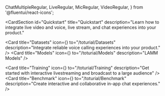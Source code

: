   ChatMultipleRegular,
  LiveRegular,
  MicRegular,
  VideoRegular,
} from '@fluentui/react-icons';

<CardSection
  id="Quickstart"
  title="Quickstart"
  description="Learn how to integrate live video and voice, live stream, and chat experiences into your product."
>
   <Card
    title="Datasets"
    icon={<MicRegular />}
    to="/toturial/Datasets"
    description="Integrate reliable voice calling experiences into your product."
  />
  <Card
    title="Models"
    icon={<VideoRegular />}
    to="/toturial/Models"
    description="LAMM Models"
  />
 
  <Card
    title="Training"
    icon={<LiveRegular />}
    to="/toturial/Training"
    description="Get started with interactive livestreaming and broadcast to a large audience"
  />
  <Card
    title="Benchmark"
    icon={<ChatMultipleRegular />}
    to="/toturial/Benchmark"
    description="Create interactive and collaborative in-app chat experiences."
  />
</CardSection>
